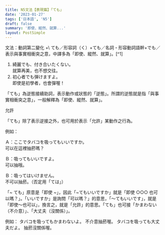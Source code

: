 ```yaml
---
title: N5文法【表現篇】「ても」
date: '2023-01-27'
tags: ['日本語', 'N5']
draft: false
summary: '即使、縱然、就算...'
layout: PostSimple
---
```


<grammer>
  文法：動詞第二變化 +\
  ても／形容詞（く）+ても／名詞・形容動詞語幹+でも／表示與事實相衝突之意，中譯多為「即使、縱然、就算」。[^1]
</grammer>

1. 綺麗でも、付き合いたくない。\
   就算再美，也不想交往。
2. 初心者でも弾けますよ。\
   即使是初學者，也會彈喔！

「ても」為逆態接續助詞，表示動作或狀態的「逆態」。所謂的逆態就是指「與事實相衝突之意」，一般解釋為「即使、縱然、就算」。

允許

「ても」除了表示逆接之外，也可用於表示「允許」某動作之行為。

例如：

Ａ：ここでタバコを吸ってもいいですか。\
可以在這裡抽菸嗎？

Ｂ：吸ってもいいですよ。\
可以抽哦。

Ｂ：吸ってはいけません。\
不可以抽菸。（否定用「ては」）

「~ ても」原意是「即使 ~」，因此「~てもいいですか」就是「即使 ○○○ 也可以嗎？」。「いいですか」是詢問「可以嗎？」的意思，「～てもいいです」，就是「即使～也可以」，換言之，就是「允許」的意思。「ても」也可接「かまわない（不介意）」、「大丈夫（沒關係）」。

例如：
タバコを吸ってもかまわないよ。
不介意抽菸喔。
タバコを吸っても大丈夫だよ。
抽菸沒關係喔。

[^1]: （時雨の町） 出處：https://www.sigure.tw/learn-japanese/grammar/n5/36.php
